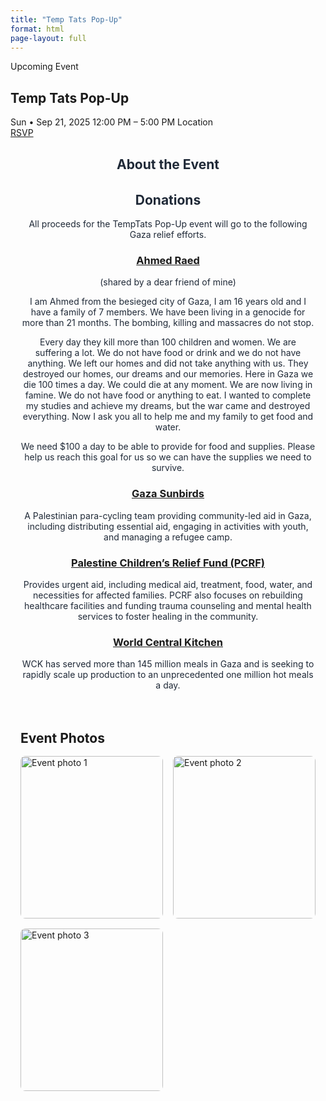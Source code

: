 ```yaml
---
title: "Temp Tats Pop-Up"
format: html
page-layout: full
---
```


```{=html}

<link rel="stylesheet" href="https://cdnjs.cloudflare.com/ajax/libs/font-awesome/4.7.0/css/font-awesome.min.css">
<style>
  .hero::before {
    background-image: url('Main.png'); /* <-- replace with your poster if needed */
  }

  /* Description block directly under hero */
  .desc-wrap {
    max-width: 70ch; margin: 1.5rem auto 2rem; text-align: center;
    padding: 0 16px; color: #1f2937;
  }

  /* Gallery */
  .gallery-wrap { padding: 2rem 16px 3rem; background: transparent; border: }
  .gallery-wrap h2 { color: var(--myblue); max-width: 1100px; margin: 0 auto 1rem; }
  .gallery {
    max-width: 1100px; margin: 0 auto;
    display: grid; gap: 1rem;
    grid-template-columns: repeat(auto-fill, minmax(220px, 1fr));
  }
  .gallery img {
    width: 100%; height: 260px; object-fit: cover; border-radius: 8px;
    transition: transform .18s ease-in-out;
  }
  .gallery img:hover { transform: scale(1.03); }

  @media (prefers-reduced-motion: reduce){
    .gallery img { transition: none; }
  }
</style>


<!-- HERO with event info over the image --> 
<section class="hero" role="img" aria-label="Event poster background"> 
<div class="eyebrow">Upcoming Event</div> 
<div class="hero-inner">
<div class="hero-card"> 
<div class="event-info"> 
<h1 class="hero-title">Temp Tats Pop-Up</h1> 
<div class="meta"> 
<span class="pill">Sun • Sep 21, 2025</span> 
<span class="pill">12:00 PM – 5:00 PM</span> 
<span class="pill">Location</span> 
</div>
<div class="cta"> 
<a class="btn" href="events/TempTats/events.html">RSVP</a> 
</div> 
</div> 
</div> 
</div> 
</section> 

<!-- DESCRIPTION centered directly under hero --> 
<div class="desc-wrap"> 
	<h2>About the Event</h2> 
</div>

<div class="desc-wrap"> 
	<h2>Donations</h2> 
    <p>All proceeds for the TempTats Pop-Up event will go to the following Gaza relief efforts.</p>
<div class = "donation-cards">
<div class = "donation-card">

  <h3><a href = "https://www.paypal.com/donate/?hosted_button_id=3NYAJNWKMNRUU&fbclid=PAQ0xDSwMTAiNleHRuA2FlbQIxMQABp62msp9X6V-Vaw_htCA_95rwJ4ruaSoOhnAfKNpyNIRLtA57_Pww6J2Z3PwY_aem_zy6LdRmWf4N6O7iuNj2_2Q">Ahmed Raed</a></h3>
  <p>(shared by a dear friend of mine)</p>
  <p>I am Ahmed from the besieged city of Gaza, I am 16 years old and I have a family of 7 members. We have been living in a genocide for more than 21 months. The bombing, killing and massacres do not stop.</p>

  <p>Every day they kill more than 100 children and women. We are suffering a lot. We do not have food or drink and we do not have anything. We left our homes and did not take anything with us. They destroyed our homes, our dreams and our memories. Here in Gaza we die 100 times a day. We could die at any moment. We are now living in famine. We do not have food or anything to eat. I wanted to complete my studies and achieve my dreams, but the war came and destroyed everything. Now I ask you all to help me and my family to get food and water.</p>

  <p>We need $100 a day to be able to provide for food and supplies. Please help us reach this goal for us so we can have the supplies we need to survive.</p>
</div>
<div class = "donation-card">
<h3><a href = "https://gazasunbirds.org/">Gaza Sunbirds</a></h3>
<p>A Palestinian para-cycling team providing community-led aid in Gaza, including distributing essential aid, engaging in activities with youth, and managing a refugee camp.</p>
</div>
<div class = "donation-card">
<h3><a href = "https://www.pcrf.net/">Palestine Children’s Relief Fund (PCRF)</a></h3>
<p>Provides urgent aid, including medical aid, treatment, food, water, and necessities for affected families. PCRF also focuses on rebuilding healthcare facilities and funding trauma counseling and mental health services to foster healing in the community.</p>
</div>
<div class = "donation-card">
<h3><a href = "https://donate.wck.org/give/525879/?utm_source=googlepmax&utm_medium=paid&utm_campaign=gaza-onemillionmealspmax&gad_source=1&gad_campaignid=22906974923&gclid=Cj0KCQjw5JXFBhCrARIsAL1ckPvw6he5hj0FBWMstC6joR-HL9Hp0ulgsr6IFADga5hcCPQcLcYM0u0aAjJVEALw_wcB#!/donation/checkout?c_src=2025-paidmedia-fundraising-googlepmax-gaza-onemillionmealspmax">World Central Kitchen</a></h3>
<p>WCK has served more than 145 million meals in Gaza and is seeking to rapidly scale up production to an unprecedented one million hot meals a day.</p>
</div>
</div>
</div>
</div>

<!-- GALLERY (simple: list images; optional JS helper below) --> 
<section class="gallery-wrap" aria-label="Event photo gallery"> 
	<h2>Event Photos</h2> 
	<div class="gallery" id="gallery"> 
		<!-- Replace these with your files inside /pictures --> 
		<img src="pictures/picture1.jpg" alt="Event photo 1"> 
		<img src="pictures/picture2.jpg" alt="Event photo 2"> 
		<img src="pictures/picture3.jpg" alt="Event photo 3"> 
	</div> 

</section>
```